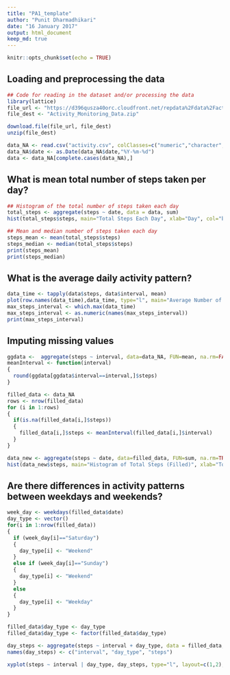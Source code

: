 ```yaml
---
title: "PA1_template"
author: "Punit Dharmadhikari"
date: "16 January 2017"
output: html_document
keep_md: true
---
```


```r
knitr::opts_chunk$set(echo = TRUE)
```

## Loading and preprocessing the data
```r
## Code for reading in the dataset and/or processing the data
library(lattice)
file_url <- "https://d396qusza40orc.cloudfront.net/repdata%2Fdata%2Factivity.zip"
file_dest <- "Activity_Monitoring_Data.zip"

download.file(file_url, file_dest)
unzip(file_dest)

data_NA <- read.csv("activity.csv", colClasses=c("numeric","character","numeric"))
data_NA$date <- as.Date(data_NA$date,"%Y-%m-%d")
data <- data_NA[complete.cases(data_NA),]
```

## What is mean total number of steps taken per day?
```r
## Histogram of the total number of steps taken each day
total_steps <- aggregate(steps ~ date, data = data, sum)
hist(total_steps$steps, main="Total Steps Each Day", xlab="Day", col="blue")

## Mean and median number of steps taken each day
steps_mean <- mean(total_steps$steps)
steps_median <- median(total_steps$steps)
print(steps_mean)
print(steps_median)
```


## What is the average daily activity pattern?
```r
data_time <- tapply(data$steps, data$interval, mean)
plot(row.names(data_time),data_time, type="l", main="Average Number of Steps", xlab="Five-Minute Interval", ylab="Average", col="red")
max_steps_interval <- which.max(data_time)
max_steps_interval <- as.numeric(names(max_steps_interval))
print(max_steps_interval)
```



## Imputing missing values
```r
ggdata <-  aggregate(steps ~ interval, data=data_NA, FUN=mean, na.rm=FALSE)
meanInterval <- function(interval)
{
  round(ggdata[ggdata$interval==interval,]$steps)
}

filled_data <- data_NA
rows <- nrow(filled_data)
for (i in 1:rows)
{
  if(is.na(filled_data[i,]$steps))
  {
    filled_data[i,]$steps <- meanInterval(filled_data[i,]$interval)
  }
}

data_new <- aggregate(steps ~ date, data=filled_data, FUN=sum, na.rm=TRUE)
hist(data_new$steps, main="Histogram of Total Steps (Filled)", xlab="Total Number of Steps", breaks=10, col="green")
```

## Are there differences in activity patterns between weekdays and weekends?
``` r
week_day <- weekdays(filled_data$date)
day_type <- vector()
for(i in 1:nrow(filled_data))
{
  if (week_day[i]=="Saturday")
  {
    day_type[i] <- "Weekend"
  }
  else if (week_day[i]=="Sunday")
  {
    day_type[i] <- "Weekend"
  }
  else
  {
    day_type[i] <- "Weekday"
  }
}

filled_data$day_type <- day_type
filled_data$day_type <- factor(filled_data$day_type)

day_steps <- aggregate(steps ~ interval + day_type, data = filled_data, mean)
names(day_steps) <- c("interval", "day_type", "steps")

xyplot(steps ~ interval | day_type, day_steps, type="l", layout=c(1,2), xlab="Interval", ylab="Number of Steps", col="red")
```



